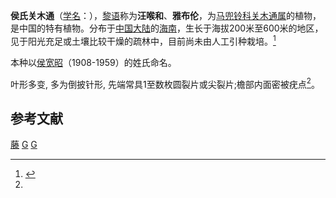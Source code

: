 {{Speciesbox
| genus = Isotrema
| species = howii
| authority =  (Merr. & Chun) X. X. Zhu, S. Liao & J. S. Ma
| synonyms = 
* 南粤马兜铃（侯氏马兜铃） ''Aristolochia howii'' Merr. & Chun
* ''Hocquartia howii'' (Merr. & Chun) Migo
| synonyms_ref = <ref name="biods.2019183">{{cite journal |last1=Xinxin |first1=Zhu |last2=Jun |first2=Wang |last3=Shuai |first3=Liao |last4=Jinshuang |first4=Ma |title=Synopsis of Aristolochia L. and Isotrema Raf. (Aristolochiaceae) in China |journal=Biodiversity Science |date=2019-10-20 |volume=27 |issue=10 |pages=1143 |doi=10.17520/biods.2019183}}</ref>
}}
'''侯氏关木通'''（[[学名|学名]]：{{lang|la|''Isotrema howii''}}），[[黎语|黎语]]称为'''汪喉和'''、'''雅布伦'''，为[[马兜铃科|马兜铃科]][[关木通属|关木通属]]的植物，是中国的特有植物。分布于[[中国大陆|中国大陆]]的[[海南|海南]]，生长于海拔200米至600米的地区，见于阳光充足或土壤比较干燥的疏林中，目前尚未由人工引种栽培。<ref>{{cite web| url =http://www.bioinfo.cn/db05/KmzwSpecies.php?action=view&id=1457| title =南粤马兜铃| work =《中国高等植物数据库全库》| publisher =中国科学院微生物研究所| author =昆明植物研究所| accessdate =2009-02-22| deadurl =yes| archiveurl =https://web.archive.org/web/20160305041824/http://www.bioinfo.cn/db05/KmzwSpecies.php?action=view&id=1457| archivedate =2016-03-05}}</ref>

本种以[[侯宽昭|侯宽昭]]（1908-1959）的姓氏命名。

叶形多变, 多为倒披针形, 先端常具1至数枚圆裂片或尖裂片;檐部内面密被疣点<ref name="biods.2019183" />。

==参考文献==
{{reflist}}

{{Taxonbar|from=Q89019622}}

[[Category:藥用植物|藤]]
[[Category:关木通属|G]]
[[Category:中國特有植物|G]]
{{植物小作品}}